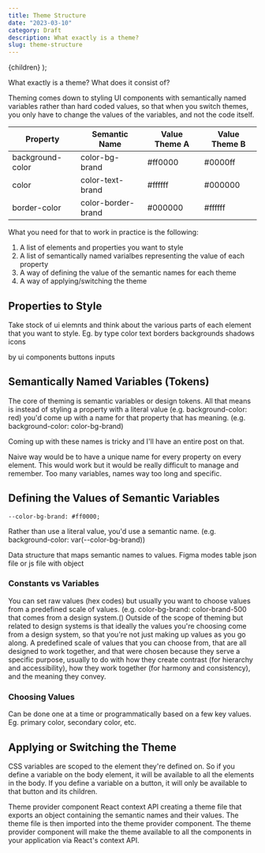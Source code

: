 ```yaml
---
title: Theme Structure
date: "2023-03-10"
category: Draft
description: What exactly is a theme?
slug: theme-structure
---
```


  <BlogPostLayout meta={meta}>{children}</BlogPostLayout>
);

What exactly is a theme? What does it consist of? 

Theming comes down to styling UI components with semantically named variables rather than hard coded values, so that when you switch themes, you only have to change the values of the variables, and not the code itself.

Property | Semantic Name | Value Theme A | Value Theme B
---------|---------------|--------------|--------------
background-color | color-bg-brand | #ff0000 | #0000ff
color | color-text-brand | #ffffff | #000000
border-color | color-border-brand | #000000 | #ffffff

What you need for that to work in practice is the following:
1. A list of elements and properties you want to style
2. A list of semantically named varialbes representing the value of each property
3. A way of defining the value of the semantic names for each theme
4. A way of applying/switching the theme 

## Properties to Style

Take stock of ui elemnts and think about the various parts of each element that you want to style.
Eg. 
by type 
color
text
borders
backgrounds
shadows
icons

by ui components
buttons
inputs


## Semantically Named Variables (Tokens)

The core of theming is semantic variables or design tokens. All that means is instead of styling a property with a literal value (e.g. background-color: red) you'd come up with a name for that property that has meaning. (e.g. background-color: color-bg-brand)

Coming up with these names is tricky and I'll have an entire post on that. 

Naive way would be to have a unique name for every property on every element. This would work but it would be really difficult to manage and remember. Too many variables, names way too long and specific. 

## Defining the Values of Semantic Variables
`--color-bg-brand: #ff0000;`

Rather than use a literal value, you'd use a semantic name. (e.g. background-color: var(--color-bg-brand))

Data structure that maps semantic names to values.
Figma modes table
json file or js file with object

### Constants vs Variables
You can set raw values (hex codes) but usually you want to choose values from a predefined scale of values. (e.g. color-bg-brand: color-brand-500 that comes from a design system.()
Outside of the scope of theming but related to design systems is that ideally the values you're choosing come from a design system, so that you're not just making up values as you go along. A predefined scale of values that you can choose from, that are all designed to work together, and that were chosen because they serve a specific purpose, usually to do with how they create contrast (for hierarchy and accessibility), how they work together (for harmony and consistency), and the meaning they convey.

### Choosing Values
Can be done one at a time or programmatically based on a few key values. Eg. primary color, secondary color, etc.


## Applying or Switching the Theme

CSS variables are scoped to the element they're defined on. So if you define a variable on the body element, it will be available to all the elements in the body. If you define a variable on a button, it will only be available to that button and its children.

Theme provider component
React context API
creating a theme file that exports an object containing the semantic names and their values. The theme file is then imported into the theme provider component.
The theme provider component will make the theme available to all the components in your application via React's context API.
